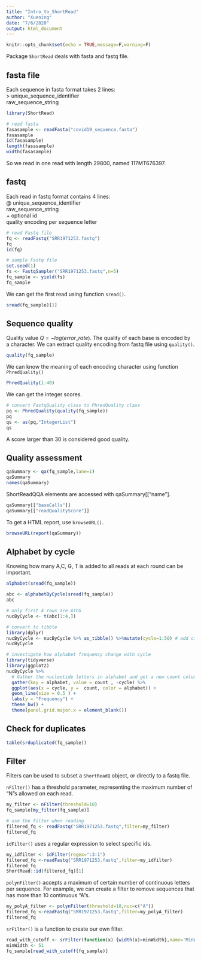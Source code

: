 ```yaml
---
title: "Intro_to_ShortRead"
author: "Xuening"
date: "7/6/2020"
output: html_document
---
```


```r
knitr::opts_chunk$set(echo = TRUE,message=F,warning=F)
```
Package `ShortRead` deals with fasta and fastq file.

## fasta file
Each sequence in fasta format takes 2 lines:  
\> unique_sequence_identifier  
raw_sequence_string

```r
library(ShortRead)

# read fasta
fasasample <- readFasta("covid19_sequence.fasta")
fasasample
id(fasasample)
length(fasasample)
width(fasasample)
```

So we read in one read with length 29800, named 117MT676397.

## fastq
Each read in fastq format contains 4 lines:  
@ unique_sequence_identifier  
raw_sequence_string  
+ optional id  
quality encoding per sequence letter  

```r
# read Fastq file
fq <- readFastq("SRR1971253.fastq")
fq
id(fq)

# sample Fastq file
set.seed(1)
fs <- FastqSampler("SRR1971253.fastq",n=5)
fq_sample <- yield(fs)
fq_sample

```

We can get the first read using function `sread()`.
```r
sread(fq_sample)[1]
```


## Sequence quality
Quality value $Q=-log(error\_rate)$. The quality of each base is encoded by a character. We can extract quality encoding from fastq file using `quality()`.


```r
quality(fq_sample)
```

We can know the meaning of each encoding character using function `PhredQuality()`
```r
PhredQuality(1:40)
```

We can get the integer scores.

```r
# convert FastqQuality class to PhredQuality class
pq <- PhredQuality(quality(fq_sample))
pq
qs <- as(pq,"IntegerList")
qs
```

A score larger than 30 is considered good quality.

## Quality assessment

```r
qaSummary <- qa(fq_sample,lane=1)
qaSummary
names(qaSummary)
```

ShortReadQQA elements are accessed with qaSummary[["name"].

```r
qaSummary[["baseCalls"]]
qaSummary[["readQualityScore"]]
```

To get a HTML report, use `browseURL()`.
```r
browseURL(report(qaSummary))
```

## Alphabet by cycle

Knowing how many A,C, G, T is added to all reads at each round can be important.
```r
alphabet(sread(fq_sample))

abc <- alphabetByCycle(sread(fq_sample))
abc

# only first 4 rows are ATCG
nucByCycle <- t(abc[1:4,])

# convert to tibble
library(dplyr)
nucByCycle <- nucByCycle %>% as_tibble() %>%mutate(cycle=1:50) # add circle number
nucByCycle

# investigate how alphabet frequency change with cycle
library(tidyverse)
library(ggplot2)
nucByCycle %>% 
  # Gather the nucleotide letters in alphabet and get a new count column
  gather(key = alphabet, value = count , -cycle) %>% 
  ggplot(aes(x = cycle, y =  count, color = alphabet)) +
  geom_line(size = 0.5 ) +
  labs(y = "Frequency") +
  theme_bw() +
  theme(panel.grid.major.x = element_blank())
```

## Check for duplicates
```r
table(srduplicated(fq_sample))
```

## Filter

Filters can be used to subset a `ShortReadQ` object, or directly to a fastq file.  
  
`nFilter()` has a threshold parameter, representing the maximum number of "N"s allowed on each read. 

```r
my_filter <- nFilter(threshold=10)
fq_sample[my_filter(fq_sample)]

# use the filter when reading
filtered_fq <- readFastq("SRR1971253.fastq",filter=my_filter)
filtered_fq
```

`idFilter()` uses a regular expression to select specific ids.

```r
my_idfilter <- idFilter(regex=":3:1")
filtered_fq <-readFastq("SRR1971253.fastq",filter=my_idfilter)
filtered_fq
ShortRead::id(filtered_fq)[1]
```

`polynFilter()` accepts a maximum of certain number of  continuous letters per sequence. For example, we can create a filter to remove sequences that has more than 10 continuous "A"s.  

```r
my_polyA_filter <- polynFilter(threshold=10,nuc=c("A"))
filtered_fq <-readFastq("SRR1971253.fastq",filter=my_polyA_filter)
filtered_fq
```

`srFilter()` is a function to create our own filter.

```r

read_with_cutoff <- srFilter(function(x) {width(x)>minWidth},name='MinWidth')
minWidth <- 51
fq_sample[read_with_cutoff(fq_sample)]

```

